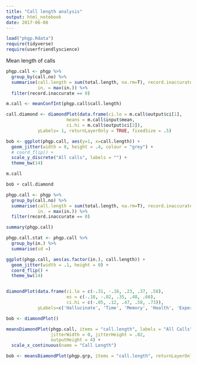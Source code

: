 ```yaml
---
title: "Call length analysis"
output: html_notebook
date: 2017-06-08
---
```


```r
load("phgp.Rdata")
require(tidyverse)
require(userfriendlyscience)
```

Mean length of calls

```r
phgp.call <- phgp %>%
  group_by(call.no) %>%
  summarise(call.length = sum(total.length, na.rm=T), record.inaccurate = max(record.inaccurate), 
            in. = max(in.)) %>%
  filter(record.inaccurate == 0)

m.call <- meanConfInt(phgp.call$call.length)

call.diamond <- diamondPlot(data.frame(ci.lo = m.call$output$ci[1],
                       means = m.call$input$mean,
                       ci.hi = m.call$output$ci[2]),
            yLabels= 1, returnLayerOnly = TRUE, fixedSize = .5)

bob <- ggplot(phgp.call, aes(y=1, x=call.length)) +
  geom_jitter(width = 0, height = .4, colour = "grey") +
  # coord_flip() +
  scale_y_discrete("All calls", labels = "") +
  theme_bw(14)

m.call

bob + call.diamond


```

```r
phgp.call <- phgp %>%
  group_by(call.no) %>%
  summarise(call.length = sum(total.length, na.rm=T), record.inaccurate = max(record.inaccurate), 
            in. = max(in.)) %>%
  filter(record.inaccurate == 0)

summary(phgp.call) 

phgp.call.stat <- phgp.call %>%
  group_by(in.) %>%
  summarise(sd =)

ggplot(phgp.call, aes(as.factor(in.), call.length)) +
  geom_jitter(width = .1, height = 0) +
  coord_flip() +
  theme_bw(14)


diamondPlot(data.frame(ci.lo = c(-.31, -.16, .23, .37, .58),
                       es = c(-.18, -.02, .35, .48, .66),
                       ci.hi = c(-.05, .12, .47, .58, .73)),
            yLabels=c('Hallucinate', 'Time', 'Memory', 'Health', 'Experience'));

bob <- diamondPlot()

meansDiamondPlot(phgp.call, items = "call.length", labels = "All Calls", 
                 jitterWidth = 0, jitterHeight = .02,
                 outputHeight = 4) +
  scale_x_continuous(name = "Call Length")

bob <- meansDiamondPlot(phgp.grp, items = "call.length", returnLayerOnly = T)


```

